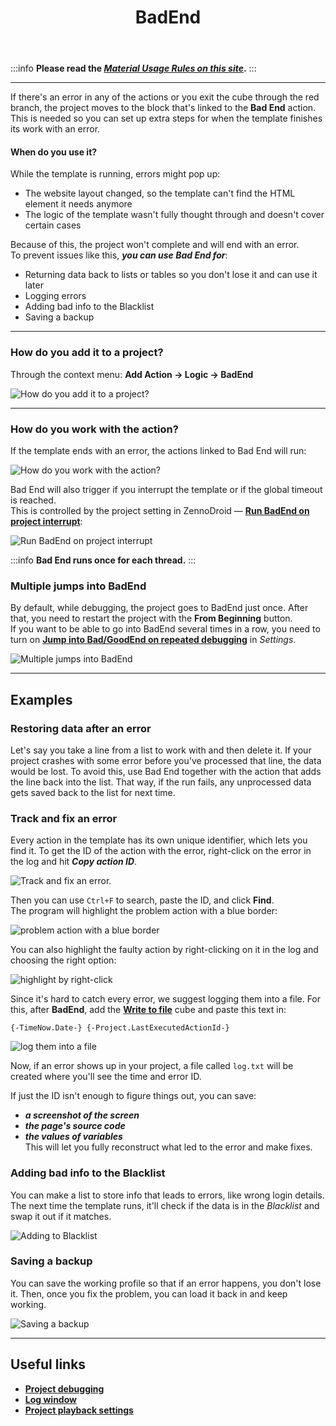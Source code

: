 ﻿---
sidebar_position: 5
title: BadEnd 
description: Exit through the red branch.
---  
:::info **Please read the [*Material Usage Rules on this site*](../../Disclaimer).**
::: 
_______________________________________________  
If there's an error in any of the actions or you exit the cube through the red branch, the project moves to the block that's linked to the **Bad End** action. This is needed so you can set up extra steps for when the template finishes its work with an error.   

#### When do you use it?  
While the template is running, errors might pop up:  
- The website layout changed, so the template can't find the HTML element it needs anymore  
- The logic of the template wasn't fully thought through and doesn't cover certain cases  

Because of this, the project won't complete and will end with an error.  
To prevent issues like this, ***you can use Bad End for***:  

- Returning data back to lists or tables so you don't lose it and can use it later  
- Logging errors  
- Adding bad info to the Blacklist  
- Saving a backup  
_______________________________________________ 
### How do you add it to a project?  
Through the context menu: **Add Action → Logic → BadEnd**  

![How do you add it to a project?](./assets/BadEnd/BadEnd_pic1.png)  
_______________________________________________ 
### How do you work with the action?  
If the template ends with an error, the actions linked to Bad End will run:  

![How do you work with the action?](./assets/BadEnd/BadEnd_pic2.png)  

Bad End will also trigger if you interrupt the template or if the global timeout is reached.  
This is controlled by the project setting in ZennoDroid — [**Run BadEnd on project interrupt**](../../Execution/Stopping):  

![Run BadEnd on project interrupt](./assets/BadEnd/BadEnd_pic3.png) 

:::info **Bad End runs once for each thread.**
:::  

### Multiple jumps into BadEnd  
By default, while debugging, the project goes to BadEnd just once. After that, you need to restart the project with the **From Beginning** button.  
If you want to be able to go into BadEnd several times in a row, you need to turn on [**Jump into Bad/GoodEnd on repeated debugging**](../../Settings/Debugging) in *Settings*.  

![Multiple jumps into BadEnd](./assets/BadEnd/BadEnd_pic4.png) 
_______________________________________________ 
## Examples  
### Restoring data after an error  
Let's say you take a line from a list to work with and then delete it. If your project crashes with some error before you've processed that line, the data would be lost. To avoid this, use Bad End together with the action that adds the line back into the list. That way, if the run fails, any unprocessed data gets saved back to the list for next time.  

### Track and fix an error  
Every action in the template has its own unique identifier, which lets you find it. To get the ID of the action with the error, right-click on the error in the log and hit ***Copy action ID***.  

![Track and fix an error.](./assets/BadEnd/BadEnd_pic5.png)  

Then you can use `Ctrl+F` to search, paste the ID, and click **Find**.  
The program will highlight the problem action with a blue border:  

![problem action with a blue border](./assets/BadEnd/BadEnd_pic6.png) 

You can also highlight the faulty action by right-clicking on it in the log and choosing the right option:  

![highlight by right-click](./assets/BadEnd/BadEnd_pic7.png)  

Since it's hard to catch every error, we suggest logging them into a file. For this, after **BadEnd**, add the [**Write to file**](../../Android/ProLite/Files) cube and paste this text in:  
```  
{-TimeNow.Date-} {-Project.LastExecutedActionId-}  
```   

![log them into a file](./assets/BadEnd/BadEnd_pic8.png)  

Now, if an error shows up in your project, a file called `log.txt` will be created where you'll see the time and error ID.  

If just the ID isn't enough to figure things out, you can save:  
- ***a screenshot of the screen***  
- ***the page's source code***  
- ***the values of variables***  
This will let you fully reconstruct what led to the error and make fixes.  

### Adding bad info to the Blacklist  
You can make a list to store info that leads to errors, like wrong login details. The next time the template runs, it'll check if the data is in the *Blacklist* and swap it out if it matches.  

![Adding to Blacklist](./assets/BadEnd/BadEnd_pic9.png) 

### Saving a backup  
You can save the working profile so that if an error happens, you don't lose it. Then, once you fix the problem, you can load it back in and keep working.  

![Saving a backup](./assets/BadEnd/BadEnd_pic10.png)
_______________________________________________
## Useful links  
- [**Project debugging**](../../pm/Debugging)
- [**Log window**](../../pm/Interface/Log_window)  
- [**Project playback settings**](../../Settings/Debugging)